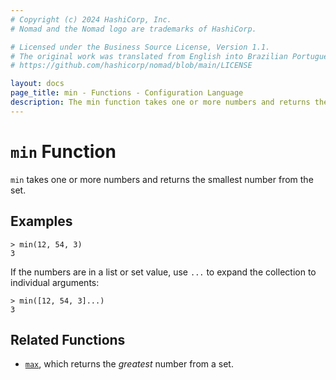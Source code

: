 ```yaml
---
# Copyright (c) 2024 HashiCorp, Inc.
# Nomad and the Nomad logo are trademarks of HashiCorp.

# Licensed under the Business Source License, Version 1.1.
# The original work was translated from English into Brazilian Portuguese.
# https://github.com/hashicorp/nomad/blob/main/LICENSE

layout: docs
page_title: min - Functions - Configuration Language
description: The min function takes one or more numbers and returns the smallest number.
---
```


# `min` Function

`min` takes one or more numbers and returns the smallest number from the set.

## Examples

```shell-session
> min(12, 54, 3)
3
```

If the numbers are in a list or set value, use `...` to expand the collection
to individual arguments:

```shell-session
> min([12, 54, 3]...)
3
```

## Related Functions

- [`max`](/nomad/docs/job-specification/hcl2/functions/numeric/max), which returns the _greatest_ number from a set.
